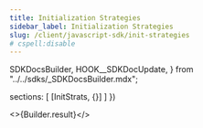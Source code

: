 ```yaml
---
title: Initialization Strategies
sidebar_label: Initialization Strategies
slug: /client/javascript-sdk/init-strategies
# cspell:disable
---
```



  SDKDocsBuilder,
  HOOK__SDKDocUpdate,
} from "../../sdks/_SDKDocsBuilder.mdx";


  sections: [
    [InitStrats, {}]
  ]
})


<>{Builder.result}</>

